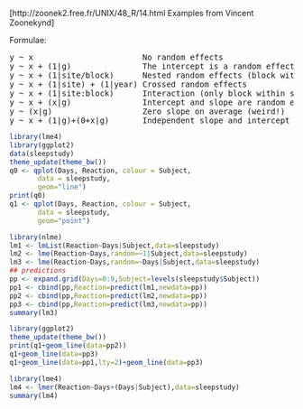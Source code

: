 [http://zoonek2.free.fr/UNIX/48_R/14.html Examples from Vincent Zoonekynd]

Formulae:
<pre>
y ~ x                       No random effects
y ~ x + (1|g)               The intercept is a random effect
y ~ x + (1|site/block)      Nested random effects (block within site)
y ~ x + (1|site) + (1|year) Crossed random effects
y ~ x + (1|site:block)      Interaction (only block within site)
y ~ x + (x|g)               Intercept and slope are random effects
y ~ (x|g)                   Zero slope on average (weird!)
y ~ x + (1|g)+(0+x|g)       Independent slope and intercept
</pre>

``` r
library(lme4)
library(ggplot2)
data(sleepstudy)
theme_update(theme_bw())
q0 <- qplot(Days, Reaction, colour = Subject,
       data = sleepstudy,
       geom="line")
print(q0)
q1 <- qplot(Days, Reaction, colour = Subject,
       data = sleepstudy,
       geom="point")
```



``` r
library(nlme)
lm1 <- lmList(Reaction~Days|Subject,data=sleepstudy)
lm2 <- lme(Reaction~Days,random=~1|Subject,data=sleepstudy)
lm3 <- lme(Reaction~Days,random=~Days|Subject,data=sleepstudy)
## predictions
pp <- expand.grid(Days=0:9,Subject=levels(sleepstudy$Subject))
pp1 <- cbind(pp,Reaction=predict(lm1,newdata=pp))
pp2 <- cbind(pp,Reaction=predict(lm2,newdata=pp))
pp3 <- cbind(pp,Reaction=predict(lm3,newdata=pp))
summary(lm3)
```



``` r
library(ggplot2)
theme_update(theme_bw())
print(q1+geom_line(data=pp2))
q1+geom_line(data=pp3)
q1+geom_line(data=pp1,lty=2)+geom_line(data=pp3)
```



``` r
library(lme4)
lm4 <- lmer(Reaction~Days+(Days|Subject),data=sleepstudy)
summary(lm4)
```
